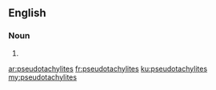 ==English==

===Noun===
{{head|en|noun plural form}}

# {{plural of|pseudotachylite|lang=en}}

[[ar:pseudotachylites]]
[[fr:pseudotachylites]]
[[ku:pseudotachylites]]
[[my:pseudotachylites]]